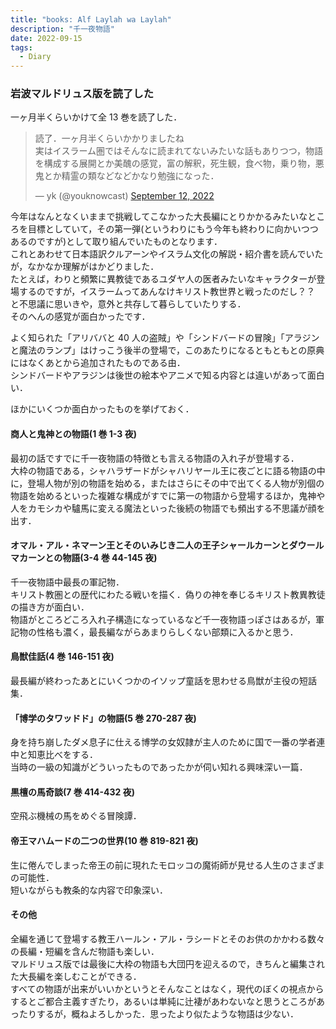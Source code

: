 ```yaml
---
title: "books: Alf Laylah wa Laylah"
description: "千一夜物語"
date: 2022-09-15
tags:
  - Diary
---
```


### 岩波マルドリュス版を読了した

一ヶ月半くらいかけて全 13 巻を読了した．

<blockquote class="twitter-tweet"><p lang="ja" dir="ltr">読了．一ヶ月半くらいかかりましたね<br />実はイスラーム圏ではそんなに読まれてないみたいな話もありつつ，物語を構成する展開とか美醜の感覚，富の解釈，死生観，食べ物，乗り物，悪鬼とか精霊の類などなどかなり勉強になった．</p>&mdash; yk (@youknowcast) <a href="https://twitter.com/youknowcast/status/1569334681518358529?ref_src=twsrc%5Etfw">September 12, 2022</a></blockquote> <script async src="https://platform.twitter.com/widgets.js" charset="utf-8"></script>

今年はなんとなくいままで挑戦してこなかった大長編にとりかかるみたいなところを目標としていて，その第一弾(というわりにもう今年も終わりに向かいつつあるのですが)として取り組んでいたものとなります．  
これとあわせて日本語訳クルアーンやイスラム文化の解説・紹介書を読んでいたが，なかなか理解がはかどりました．  
たとえば，わりと頻繁に異教徒であるユダヤ人の医者みたいなキャラクターが登場するのですが，イスラームってあんなけキリスト教世界と戦ったのだし？？ と不思議に思いきや，意外と共存して暮らしていたりする．  
そのへんの感覚が面白かったです．

よく知られた「アリババと 40 人の盗賊」や「シンドバードの冒険」「アラジンと魔法のランプ」はけっこう後半の登場で，このあたりになるともともとの原典にはなくあとから追加されたものである由．  
シンドバードやアラジンは後世の絵本やアニメで知る内容とは違いがあって面白い．

ほかにいくつか面白かったものを挙げておく．

#### 商人と鬼神との物語(1 巻 1-3 夜)

最初の話ですでに千一夜物語の特徴とも言える物語の入れ子が登場する．  
大枠の物語である，シャハラザードがシャハリヤール王に夜ごとに語る物語の中に，登場人物が別の物語を始める，またはさらにその中で出てくる人物が別個の物語を始めるといった複雑な構成がすでに第一の物語から登場するほか，鬼神や人をカモシカや驢馬に変える魔法といった後続の物語でも頻出する不思議が顔を出す．

#### オマル・アル・ネマーン王とそのいみじき二人の王子シャールカーンとダウールマカーンとの物語(3-4 巻 44-145 夜)

千一夜物語中最長の軍記物．  
キリスト教圏との歴代にわたる戦いを描く．偽りの神を奉じるキリスト教異教徒の描き方が面白い．  
物語がところどころ入れ子構造になっているなど千一夜物語っぽさはあるが，軍記物の性格も濃く，最長編ながらあまりらしくない部類に入るかと思う．

#### 鳥獣佳話(4 巻 146-151 夜)

最長編が終わったあとにいくつかのイソップ童話を思わせる鳥獣が主役の短話集．  

#### 「博学のタワッドド」の物語(5 巻 270-287 夜)

身を持ち崩したダメ息子に仕える博学の女奴隷が主人のために国で一番の学者連中と知恵比べをする．  
当時の一級の知識がどういったものであったかが伺い知れる興味深い一篇．

#### 黒檀の馬奇談(7 巻 414-432 夜)

空飛ぶ機械の馬をめぐる冒険譚．  

#### 帝王マハムードの二つの世界(10 巻 819-821 夜)

生に倦んでしまった帝王の前に現れたモロッコの魔術師が見せる人生のさまざまの可能性．  
短いながらも教条的な内容で印象深い．

#### その他

全編を通じて登場する教王ハールン・アル・ラシードとそのお供のかかわる数々の長編・短編を含んだ物語も楽しい．  
マルドリュス版では最後に大枠の物語も大団円を迎えるので，きちんと編集された大長編を楽しむことができる．  
すべての物語が出来がいいかというとそんなことはなく，現代のぼくの視点からするとご都合主義すぎたり，あるいは単純に辻褄があわないなと思うところがあったりするが，概ねよろしかった．思ったより似たような物語は少ない．

